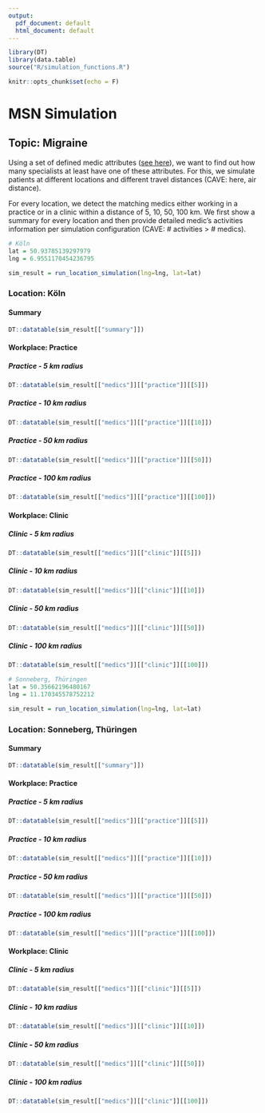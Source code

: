 ```yaml
---
output:
  pdf_document: default
  html_document: default
---
```

```r
library(DT)
library(data.table)
source("R/simulation_functions.R")

knitr::opts_chunk$set(echo = F)

```

# MSN Simulation

## Topic: Migraine

Using a set of defined medic attributes ([see here](https://docs.google.com/spreadsheets/d/1-l8WyTSV7JMddlptHg4S4xnAgNFXwsYtbn_NTGj9gXc/edit#gid=1728361188)), we want to find out how many specialists at least have one of these attributes. For this, we simulate patients at different locations and different travel distances (CAVE: here, air distance). 

For every location, we detect the matching medics either working in a practice or in a clinic within a distance of 5, 10, 50, 100 km. We first show a summary for every location and then provide detailed medic's activities information per simulation configuration (CAVE: # activities > # medics).

```r
# Köln
lat = 50.93785139297979
lng = 6.9551170454236795

sim_result = run_location_simulation(lng=lng, lat=lat)
```

### Location: Köln

#### Summary

```r
DT::datatable(sim_result[["summary"]])
```

#### Workplace: Practice

##### Practice - 5 km radius

```r
DT::datatable(sim_result[["medics"]][["practice"]][[5]])
```

##### Practice - 10 km radius

```r
DT::datatable(sim_result[["medics"]][["practice"]][[10]])
```

##### Practice - 50 km radius

```r
DT::datatable(sim_result[["medics"]][["practice"]][[50]])
```

##### Practice - 100 km radius

```r
DT::datatable(sim_result[["medics"]][["practice"]][[100]])
```

#### Workplace: Clinic

##### Clinic - 5 km radius

```r
DT::datatable(sim_result[["medics"]][["clinic"]][[5]])
```

##### Clinic - 10 km radius

```r
DT::datatable(sim_result[["medics"]][["clinic"]][[10]])
```

##### Clinic - 50 km radius

```r
DT::datatable(sim_result[["medics"]][["clinic"]][[50]])
```

##### Clinic - 100 km radius

```r
DT::datatable(sim_result[["medics"]][["clinic"]][[100]])
```


```r
# Sonneberg, Thüringen
lat = 50.35662196480167
lng = 11.170345578752212

sim_result = run_location_simulation(lng=lng, lat=lat)
```

### Location: Sonneberg, Thüringen

#### Summary

```r
DT::datatable(sim_result[["summary"]])
```

#### Workplace: Practice

##### Practice - 5 km radius

```r
DT::datatable(sim_result[["medics"]][["practice"]][[5]])
```

##### Practice - 10 km radius

```r
DT::datatable(sim_result[["medics"]][["practice"]][[10]])
```

##### Practice - 50 km radius

```r
DT::datatable(sim_result[["medics"]][["practice"]][[50]])
```

##### Practice - 100 km radius

```r
DT::datatable(sim_result[["medics"]][["practice"]][[100]])
```

#### Workplace: Clinic

##### Clinic - 5 km radius

```r
DT::datatable(sim_result[["medics"]][["clinic"]][[5]])
```

##### Clinic - 10 km radius

```r
DT::datatable(sim_result[["medics"]][["clinic"]][[10]])
```

##### Clinic - 50 km radius

```r
DT::datatable(sim_result[["medics"]][["clinic"]][[50]])
```

##### Clinic - 100 km radius

```r
DT::datatable(sim_result[["medics"]][["clinic"]][[100]])
```
